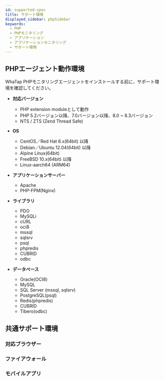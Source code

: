 ```yaml
---
id: supported-spec
title: サポート環境
displayed_sidebar: phpSidebar
keywords:
  - PHP
  - PHPモニタリング
  - アプリケーション
  - アプリケーションモニタリング
  - サポート環境
---
```



## PHPエージェント動作環境

WhaTap PHPモニタリングエージェントをインストールする前に、サポート環境を確認してください。

- **対応バージョン**

  - PHP extension moduleとして動作
  - PHP 5.2バージョン以降、7.0バージョン以降、8.0 \~ 8.3バージョン
  - NTS / ZTS (Zend Thread Safe)

- **OS**

  - CentOS／Red Hat 6.x(64bit) 以降
  - Debian／Ubuntu 12.04(64bit) 以降
  - Alpine Linux(64bit)
  - FreeBSD 10.x(64bit) 以降
  - Linux-aarch64 (ARM64)

- **アプリケーションサーバー**

  - Apache
  - PHP-FPM(Nginx)

- **ライブラリ**

  - PDO
  - MySQLi
  - cURL
  - oci8
  - mssql
  - sqlsrv
  - psql
  - phpredis
  - CUBRID
  - odbc

- **データベース**

  - Oracle(OCI8)
  - MySQL
  - SQL Server (mssql, sqlsrv)
  - PostgreSQL(psql)
  - Redis(phpredis)
  - CUBRID
  - Tibero(odbc)

## 共通サポート環境

### 対応ブラウザー


<Supportedbrowser />

### ファイアウォール


<Proxy />

### モバイルアプリ


<Mobileapp />
